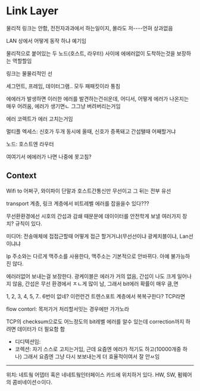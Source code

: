 # Link Layer
물리적 링크는 안함, 전전자과과에서 하는일이지, 몰라도 저----언혀 상과없음

LAN 상에서 어떻게 동작 하냐 예기임

물리적으로 붙어있는 두 노드(호스트, 라우터) 사이에 에에러없이 도착하는것을 보장하는  역할할임

링크는 물물리적인 선

세그먼트, 프레임, 데이터그램.. 모두 패패킷이라 퉁침


에에러가 발생하면 이러한 에러를 발견하는건쉬운데, 어디서, 어떻게 에러가 나온지는 매우 어려움, 에러가 생기면ㄴ 그그냥 버려버리는거임

에러 코렉트가 에러 고치는거임

멀티플 엑세스: 신호가 두개 동시에 올때, 신호가 증폭돼고 간섭됄때 어째할거냐

노드: 호스트엔 라우터

여여기서 에에러가 나면 나중에 못고침?

## Context
Wifi to 어쩌구, 와이파이 단말과 호스트간통신만 무선이고 그 뒤는 전부 유선

transport 계층, 링크 계층에서 비트레벨 에러를 잡을을수 있다???

무선환환경에선 시호의 간섭과 감쇄 때문문에 데이이터를 안전학게 보낼 여러가지 장치? 규칙이 있다.

미디어: 전송매체에 접접근할때 어떻게 접근 할거거냐(무선선이냐 광케치블이냐, Lan선이냐냐

Ip 주소와는 다르게 맥주소를 사용한다, 맥주소는 기본적으로 안바뀌다. 아예 불가능하진 않다.

에러러없어 보내는걸 보장한다. 광케이블은 에러가 거의 없음, 간섭이 나도 크게 일어나지 않음, 간섭은 무선 환경에서 ㅈㄴ게 많이 남, 그래서 bit에러 확률이 매우 큼,면

1, 2, 3, 4, 5, 7.. 6번이 없네? 이런런건 트렌스포트 계층에서 복복구한다? TCP라면

flow contorl: 목저가거 처리할서잇는 경우에만 가가노라

TCP의 checksum으로도 어느정도의 bit레벨 에러를 알수 있는데 correction까지 하려면 데이터가 더 필요함
함

* 디디텍션임:  
* 코렉션: 자기 스스로 고치는거임, 근데 요즘엔 에러가 적기도 하고(10000개중 하나) 그래서 요즘엔 그냥 다시 보보내는게 더 효율적이여서 잘 안ㅆ임

***
위치: 네트웤 어뎁터 혹은 네네트웤인터페이스 카드에 위치하거 있다.
HW, SW, 펌웨어의 콤비네이션ㅇ이다.


